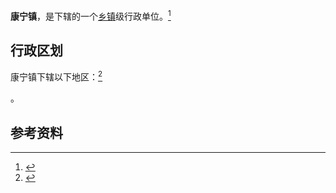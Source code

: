{{中国乡级行政区|14/11/23/103/000}}

'''康宁镇'''，是{{PRC admin/fullname|14/11/23/103/000|3}}下辖的一个[[乡镇|乡镇]]级行政单位。<ref>{{PRC admin/ref sgc|{{PRC admin/parent|14/11/23/103/000}}}}</ref>

== 行政区划 ==

康宁镇下辖以下地区：<ref>{{PRC admin/ref sgc|14/11/23/103/000}}</ref>

{{PRC admin/children|14/11/23/103/000}}。

== 参考资料 ==

{{reflist}}

{{行政区划小作品}}
{{PRC admin/navcat|14/11/23/103/000}}